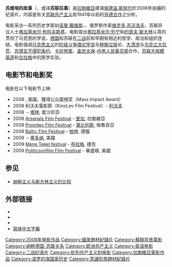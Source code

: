 '''苏维埃的故事'''（{{lang-en|''The Soviet Story''}}，或译'''苏联往事'''）是[[拉脫維亞|拉脫維亞]]導演[[埃德温·斯努尔|埃德温·斯努尔]]於2008年拍攝的纪录片，内容是有关[[苏联|苏联]][[共产主义|共产主义]]和1941年以前的[[苏德合作|苏德合作]]之分析。

电影采访一系列历史学家如[[诺曼·戴维斯|诺曼·戴维斯]]、{{le|鲍里斯·索科洛夫|Boris Sokolov}}、俄罗斯作家[[维克多·苏沃洛夫|维克多·苏沃洛夫]]、苏联异议人士[[弗拉基米尔·布科夫斯基|弗拉基米尔·布科夫斯基]]，电影提出[[列宁|弗拉基米尔·列宁]]和[[斯大林|约瑟夫·斯大林]]认真的贯彻了马克思的学说，[[纳粹德国|德国]]和苏联在[[二战|二战]]前和早期有相近的哲学、政治和组织连结。电影强调[[马克思主义|马克思主义]]的[[阶级斗争|阶级斗争理论学说]]与[[种族垃圾|种族垃圾]]论、[[大清洗|大清洗]]与[[乌克兰大饥荒|乌克兰大饥荒]]、[[苏德互不侵犯条约|苏德互不侵犯条约]]、[[卡廷大屠殺|卡廷惨案]]、[[盖世太保|盖世太保]]-[[内务人民委员部|内务人民委员部]]合作，[[蘇聯的人口轉移|苏联大规模驱逐]]和[[古拉格|古拉格]]中的医学实验。

== 电影节和电影奖 ==
电影在以下电影节上映:
* 2008 {{en-link|波士頓電影節|Boston Film Festival}}, 美國，獲得公众震撼奖（Mass Impact Award）
* 2008 利沃夫電影節（KinoLev Film Festival）- [[利沃夫|利沃夫]]
* 2008 {{en-link|塔林黑夜电影节|Tallinn Black Nights Film Festival}} – [[塔林|塔林]], 愛沙尼亞
* 2008 [http://arsenals.lv/ Arsenals Film Festival] {{Wayback|url=http://arsenals.lv/ |date=20110709131901 }} - [[里加|里加]], 拉脫維亞
* 2008 [[Promitey_Film_Festival|Promitey Film Festival]] - [[第比利斯|第比利斯]], 格魯吉亞
* 2008 [[Baltic_Film_Festival|Baltic Film Festival]] – [[柏林|柏林]], 德國
* 2009 {{en-link|塞多纳國際電影節|Sedona International Film Festival}} – [[塞多纳|塞多纳]], 美國
* 2009 [https://web.archive.org/web/20090718001857/http://www.menetekel.cz/en/ Mene Tekel festival] - [[布拉格|布拉格]], 捷克
* 2009 [https://web.archive.org/web/20090927014555/http://www.politicsonfilm.com/ Politicsonfilm Film Festival] - 華盛頓, 美國

==参见==
* [[纳粹主义与斯大林主义的比较|纳粹主义与斯大林主义的比较]]

==外部链接==
* {{Official website|http://www.sovietstory.com}}
* {{IMDb title|1305871}}
* {{Rotten Tomatoes|the-soviet-story}}
* [https://web.archive.org/web/20141231174704/https://dl.dropboxusercontent.com/u/4524137/ss.html 简体中文字幕]

[[Category:2008年电影作品|Category:2008年电影作品]]
[[Category:國家題材紀錄片|Category:國家題材紀錄片]]
[[Category:蘇聯背景電影|Category:蘇聯背景電影]]
[[Category:纳粹德国-苏联关系|Category:纳粹德国-苏联关系]]
[[Category:欧洲共产主义|Category:欧洲共产主义]]
[[Category:英语电影|Category:英语电影]]
[[Category:二战纪录片|Category:二战纪录片]]
[[Category:批判共产主义的电影|Category:批判共产主义的电影]]
[[Category:拉脫維亞電影作品|Category:拉脫維亞電影作品]]
[[Category:波罗的海国家历史|Category:波罗的海国家历史]]
[[Category:意識形態題材紀錄片|Category:意識形態題材紀錄片]]